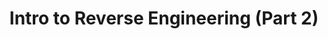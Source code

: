---
type: general
credit:
- SIGPwny
featured: false
slides: intro_to_rev2.pdf
tags:
- rev
- compilation
- x86
- in-depth
time_start: 2017-10-12T18:00:00.000000-05:00
title: Intro to Reverse Engineering (Part 2)
week_number: 6
---